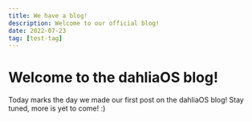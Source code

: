 ```yaml
---
title: We have a blog!
description: Welcome to our official blog!
date: 2022-07-23
tag: [test-tag]
---
```


# Welcome to the dahliaOS blog!

Today marks the day we made our first post on the dahliaOS blog! Stay tuned, more is yet to come! :)
